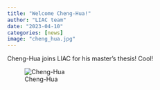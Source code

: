 ```yaml
---
title: "Welcome Cheng-Hua!"
author: "LIAC team"
date: "2023-04-10"
categories: [news]
image: "cheng_hua.jpg"
---
```



Cheng-Hua joins LIAC for his master's thesis! Cool!

![Cheng-Hua](cheng_hua.jpg)